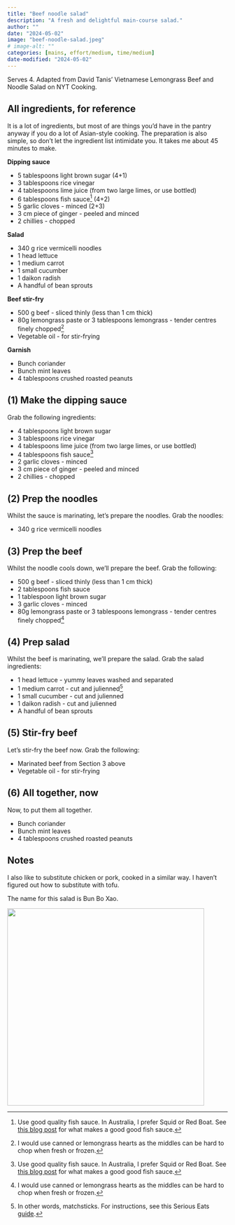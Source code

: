 ```yaml
---
title: "Beef noodle salad"
description: "A fresh and delightful main-course salad."
author: ""
date: "2024-05-02"
image: "beef-noodle-salad.jpeg"
# image-alt: ""
categories: [mains, effort/medium, time/medium]
date-modified: "2024-05-02"
---
```


Serves 4. Adapted from David Tanis' Vietnamese Lemongrass Beef and Noodle Salad on NYT Cooking.

## All ingredients, for reference

It is a lot of ingredients, but most of are things you'd have in the pantry anyway if you do a lot of Asian-style cooking. The preparation is also simple, so don't let the ingredient list intimidate you. It takes me about 45 minutes to make.

**Dipping sauce**

-   5 tablespoons light brown sugar (4+1)
-   3 tablespoons rice vinegar
-   4 tablespoons lime juice (from two large limes, or use bottled)
-   6 tablespoons fish sauce[^1] (4+2)
-   5 garlic cloves - minced (2+3)
-   3 cm piece of ginger - peeled and minced
-   2 chillies - chopped

[^1]: Use good quality fish sauce. In Australia, I prefer Squid or Red Boat. See [this blog post](https://hot-thai-kitchen.com/fish-sauce-101/) for what makes a good good fish sauce.

**Salad**

-   340 g rice vermicelli noodles
-   1 head lettuce
-   1 medium carrot
-   1 small cucumber
-   1 daikon radish
-   A handful of bean sprouts

**Beef stir-fry**

-   500 g beef - sliced thinly (less than 1 cm thick)
-   80g lemongrass paste or 3 tablespoons lemongrass - tender centres finely chopped[^2]
-   Vegetable oil - for stir-frying

[^2]: I would use canned or lemongrass hearts as the middles can be hard to chop when fresh or frozen.

**Garnish**

-   Bunch coriander
-   Bunch mint leaves
-   4 tablespoons crushed roasted peanuts

## (1) Make the dipping sauce

Grab the following ingredients:

-   4 tablespoons light brown sugar
-   3 tablespoons rice vinegar
-   4 tablespoons lime juice (from two large limes, or use bottled)
-   4 tablespoons fish sauce[^3]
-   2 garlic cloves - minced
-   3 cm piece of ginger - peeled and minced
-   2 chillies - chopped

[^3]: Use good quality fish sauce. In Australia, I prefer Squid or Red Boat. See [this blog post](https://hot-thai-kitchen.com/fish-sauce-101/) for what makes a good good fish sauce.

## (2) Prep the noodles

Whilst the sauce is marinating, let's prepare the noodles. Grab the noodles:

-   340 g rice vermicelli noodles

## (3) Prep the beef

Whilst the noodle cools down, we'll prepare the beef. Grab the following:

-   500 g beef - sliced thinly (less than 1 cm thick)
-   2 tablespoons fish sauce
-   1 tablespoon light brown sugar
-   3 garlic cloves - minced
-   80g lemongrass paste or 3 tablespoons lemongrass - tender centres finely chopped[^4]

[^4]: I would use canned or lemongrass hearts as the middles can be hard to chop when fresh or frozen.

## (4) Prep salad

Whilst the beef is marinating, we'll prepare the salad. Grab the salad ingredients:

-   1 head lettuce - yummy leaves washed and separated
-   1 medium carrot - cut and julienned[^5]
-   1 small cucumber - cut and julienned
-   1 daikon radish - cut and julienned
-   A handful of bean sprouts

[^5]: In other words, matchsticks. For instructions, see this Serious Eats [guide](https://www.seriouseats.com/how-to-cut-carrots-7963002#toc-to-cut-matchsticksjulienne).

## (5) Stir-fry beef

Let's stir-fry the beef now. Grab the following:

-   Marinated beef from Section 3 above
-   Vegetable oil - for stir-frying

## (6) All together, now

Now, to put them all together.

-   Bunch coriander
-   Bunch mint leaves
-   4 tablespoons crushed roasted peanuts

## Notes

I also like to substitute chicken or pork, cooked in a similar way. I haven't figured out how to substitute with tofu.

The name for this salad is Bun Bo Xao.

![](beef-noodle-salad.jpeg){fig-align="center" width="450"}
